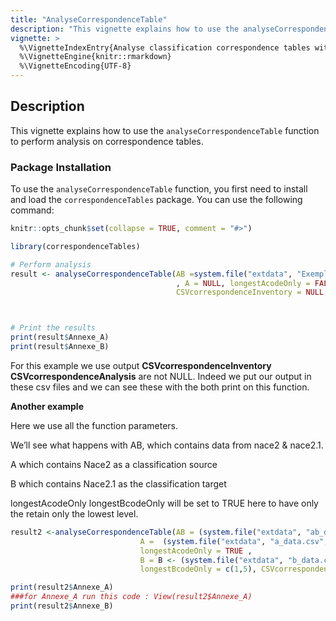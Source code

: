 ```yaml
---
title: "AnalyseCorrespondenceTable"
description: "This vignette explains how to use the analyseCorrespondenceTable function."
vignette: >
  %\VignetteIndexEntry{Analyse classification correspondence tables with the correspondenceTables package}
  %\VignetteEngine{knitr::rmarkdown}
  %\VignetteEncoding{UTF-8}
---
```


## Description

This vignette explains how to use the `analyseCorrespondenceTable` function to perform analysis on correspondence tables.

### Package Installation

To use the `analyseCorrespondenceTable` function, you first need to install and load the `correspondenceTables` package. You can use the following command:

```r
knitr::opts_chunk$set(collapse = TRUE, comment = "#>")
```

```r
library(correspondenceTables)
```

```r
# Perform analysis
result <- analyseCorrespondenceTable(AB =system.file("extdata", "ExempleAnnexe.csv", package = "correspondenceTables")
                                     , A = NULL, longestAcodeOnly = FALSE, B = NULL, longestBcodeOnly = FALSE,
                                     CSVcorrespondenceInventory = NULL, CSVcorrespondenceAnalysis = NULL)



# Print the results
print(result$Annexe_A)
print(result$Annexe_B)

```

For this example we use output  **CSVcorrespondenceInventory** **CSVcorrespondenceAnalysis** are not NULL. 
Indeed we put our output in these csv files and we can see these with the both print on this function.


**Another example**

Here we use all the function parameters. 

We'll see what happens with AB, which contains data from nace2 & nace2.1. 

A which contains Nace2 as a classification source 

B which contains Nace2.1 as the classification target 

longestAcodeOnly longestBcodeOnly will be set to TRUE here to have only the retain only the lowest level. 

```r
result2 <-analyseCorrespondenceTable(AB = (system.file("extdata", "ab_data.csv", package = "correspondenceTables")),
                             A =  (system.file("extdata", "a_data.csv", package = "correspondenceTables")) ,
                             longestAcodeOnly = TRUE ,
                             B = B <- (system.file("extdata", "b_data.csv", package = "correspondenceTables")),
                             longestBcodeOnly = c(1,5), CSVcorrespondenceInventory = NULL, CSVcorrespondenceAnalysis = NULL)

print(result2$Annexe_A)
###for Annexe_A run this code : View(result2$Annexe_A)
print(result2$Annexe_B)
```


